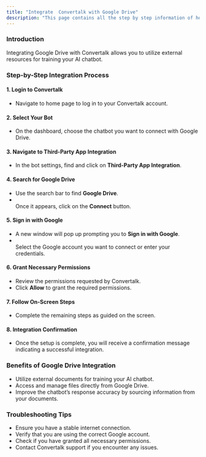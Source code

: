 ```yaml
---
title: "Integrate  Convertalk with Google Drive"
description: "This page contains all the step by step information of how you can integrate the Google Drive with  Convertalk."
---
```


### **Introduction**

Integrating Google Drive with  Convertalk allows you to utilize external resources for training your AI chatbot.

### **Step-by-Step Integration Process**

#### **1. Login to  Convertalk**

- Navigate to home page  to log in to your  Convertalk account.

#### **2. Select Your Bot**

- On the dashboard, choose the chatbot you want to connect with Google Drive.

#### **3. Navigate to Third-Party App Integration**

- In the bot settings, find and click on **Third-Party App Integration**.

#### **4. Search for Google Drive**

- Use the search bar to find **Google Drive**.
- \
  Once it appears, click on the **Connect** button.

#### **5. Sign in with Google**

- A new window will pop up prompting you to **Sign in with Google**.
- \
  Select the Google account you want to connect or enter your credentials.

#### **6. Grant Necessary Permissions**

- Review the permissions requested by  Convertalk.
- Click **Allow** to grant the required permissions.

#### **7. Follow On-Screen Steps**

- Complete the remaining steps as guided on the screen.

#### **8. Integration Confirmation**

- Once the setup is complete, you will receive a confirmation message indicating a successful integration.

### **Benefits of Google Drive Integration**

- Utilize external documents for training your AI chatbot.
- Access and manage files directly from Google Drive.
- Improve the chatbot’s response accuracy by sourcing information from your documents.

### **Troubleshooting Tips**

- Ensure you have a stable internet connection.
- Verify that you are using the correct Google account.
- Check if you have granted all necessary permissions.
- Contact  Convertalk support if you encounter any issues.

 